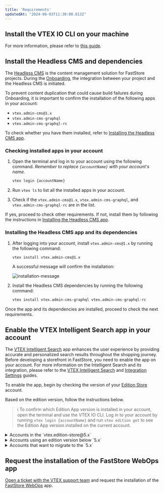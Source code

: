 ```yaml
---
title: 'Requirements'
updatedAt: "2024-06-03T11:30:00.813Z"
---
```


<Steps>

## Install the VTEX IO CLI on your machine

For more information, please refer to [this guide](https://developers.vtex.com/vtex-developer-docs/docs/vtex-io-documentation-vtex-io-cli-installation-and-command-reference).

## Install the Headless CMS and dependencies

The [Headless CMS](https://developers.vtex.com/docs/guides/faststore/headless-cms-overview) is the content management solution for FastStore projects. During the [Onboarding](https://developers.vtex.com/docs/guides/faststore/getting-started-overview),
the integration between your project and the Headless CMS is initiated.

To prevent content duplication that could cause build failures during Onboarding, it is important to confirm the installation of the following apps in your account: 
- `vtex.admin-cms@1.x`
- `vtex.admin-cms-graphql`
- `vtex.admin-cms-graphql-rc`

To check whether you have them installed, refer to [Installing the Headless CMS app](https://developers.vtex.com/docs/guides/faststore/getting-started-requirements#installing-the-headless-cms-app-and-its-dependencies).

### Checking installed apps in your account

1. Open the terminal and log in to your account using the following command. *Remember to replace `{accountName}` with your account's name.*

    ```bash
    vtex login {accountName}
    ```

2. Run `vtex ls` to list all the installed apps in your account.
3. Check if the `vtex.admin-cms@1.x`, `vtex.admin-cms-graphql`, and `vtex.admin-cms-graphql-rc` are in the list.

If yes, proceed to check other requirements. If not, install them by following the instructions in [Installing the Headless CMS app](https://developers.vtex.com/docs/guides/faststore/getting-started-requirements#installing-the-headless-cms-app-and-its-dependencies).

### Installing the Headless CMS app and its dependencies

1. After logging into your account, install `vtex.admin-cms@1.x` by running the following command:

    ```bash
    vtex install vtex.admin-cms@1.x
    ```

    A successful message will confirm the installation:

    ![installation-message](https://vtexhelp.vtexassets.com/assets/docs/src/cms-install___7144afabf5a895ba92905926808507b2.png)

2. Install the Headless CMS dependencies by running the following command:

    ```bash
    vtex install vtex.admin-cms-graphql vtex.admin-cms-graphql-rc
    ```

Once the app and its dependencies are installed, proceed to check the next requirements.

## Enable the VTEX Intelligent Search app in your account

The [VTEX Intelligent Search](https://help.vtex.com/tracks/vtex-intelligent-search) app enhances the user experience by providing accurate and personalized search results throughout the shopping journey.
Before developing a storefront in FastStore, you need to enable the app on your account. For more information on the Intelligent Search and its integration, please refer to the [VTEX Intelligent Search](https://help.vtex.com/tracks/vtex-intelligent-search) and [Integration Settings](https://help.vtex.com/en/tracks/vtex-intelligent-search--19wrbB7nEQcmwzDPl1l4Cb/6wKQgKmu2FT6084BJT7z5V) guides.

To enable the app, begin by checking the version of your [Edition Store](https://developers.vtex.com/docs/guides/vtex-io-documentation-edition-app) account.

Based on the edition version, follow the instructions below.

> ℹ️ To confirm which Edition App version is installed in your account, open the terminal and use the VTEX IO CLI. Log in to your account by running `vtex login {accountName}` and run `vtex edition get` to see the Edition App version installed on the current account.

<details>
<summary>Accounts in the `vtex.edition-store@5.x`</summary>

If your account is using the `vtex.edition-store@5.x` major, the VTEX Intelligent Search app is already included, and you need to integrate the app via VTEX Admin.

To integrate the VTEX Intelligent Search, go to the VTEX Admin and access **Store Settings > Intelligent Search > Integrations** and click on `START INTEGRATION`.

</details>

<details>
<summary>Accounts using an edition version below `5.x`</summary>

1. In the VTEX IO CLI, log in to your VTEX account by running `vtex login {accountName}`. *Remember to replace the value between brackets with your account name.*
2. If the VTEX Intelligent Search app is not installed in your account, run the following for Intelligent Search:

    ```bash
    vtex install vtex.search-resolver@1.x vtex.admin-search@1.x
    ```

After successfully installing the app, integrate it by accessing the VTEX Admin, go to **Store Settings > Intelligent Search > Integrations**, and click on `START INTEGRATION`.

</details>

<details>
<summary>Accounts that want to migrate to the `5.x`</summary>

If you are using a different major version and want to migrate, please [open a ticket with VTEX Support](https://help.vtex.com/en/support) and request the installation of the Edition app `vtex.edition-store@5.x`.

</details>

## Request the installation of the FastStore WebOps app

[Open a ticket with the VTEX support team](https://help.vtex.com/support) and request the installation of the [FastStore WebOps](https://developers.vtex.com/docs/guides/faststore/1-onboarding-overview) app.

</Steps>
